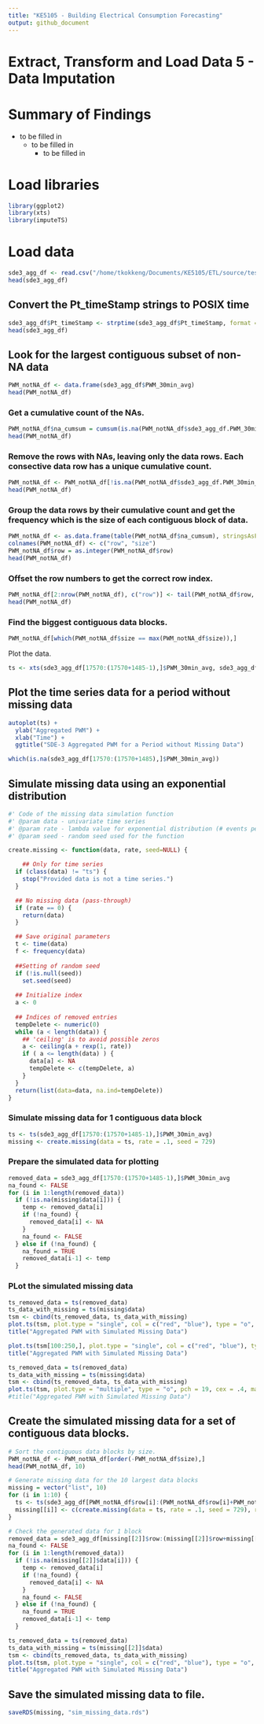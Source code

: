 ```yaml
---
title: "KE5105 - Building Electrical Consumption Forecasting"
output: github_document
---
```

# Extract, Transform and Load Data 5 - Data Imputation

# Summary of Findings
* to be filled in
  * to be filled in
    * to be filled in

# Load libraries
```r
library(ggplot2)
library(xts)
library(imputeTS)
```

# Load data
```r
sde3_agg_df <- read.csv("/home/tkokkeng/Documents/KE5105/ETL/source/test_data/SDE-3.agg.csv", header = TRUE, stringsAsFactors = FALSE)
head(sde3_agg_df)
```

## Convert the Pt_timeStamp strings to POSIX time
```r
sde3_agg_df$Pt_timeStamp <- strptime(sde3_agg_df$Pt_timeStamp, format = "%Y-%m-%d %H:%M:%S", tz="GMT")
head(sde3_agg_df)
```

## Look for the largest contiguous subset of non-NA data
```r
PWM_notNA_df <- data.frame(sde3_agg_df$PWM_30min_avg)
head(PWM_notNA_df)
```

### Get a cumulative count of the NAs.
```r
PWM_notNA_df$na_cumsum = cumsum(is.na(PWM_notNA_df$sde3_agg_df.PWM_30min_avg))
head(PWM_notNA_df)
```

### Remove the rows with NAs, leaving only the data rows. Each consective data row has a unique cumulative count.
```r
PWM_notNA_df <- PWM_notNA_df[!is.na(PWM_notNA_df$sde3_agg_df.PWM_30min_avg),]
head(PWM_notNA_df)
```

### Group the data rows by their cumulative count and get the frequency which is the size of each contiguous block of data. 
```r
PWM_notNA_df <- as.data.frame(table(PWM_notNA_df$na_cumsum), stringsAsFactors = FALSE)
colnames(PWM_notNA_df) <- c("row", "size")
PWM_notNA_df$row = as.integer(PWM_notNA_df$row)
head(PWM_notNA_df)
```

### Offset the row numbers to get the correct row index. 
```r
PWM_notNA_df[2:nrow(PWM_notNA_df), c("row")] <- tail(PWM_notNA_df$row, -1) + head(cumsum(PWM_notNA_df$size), -1) + 1
head(PWM_notNA_df)
```

### Find the biggest contiguous data blocks. 
```r
PWM_notNA_df[which(PWM_notNA_df$size == max(PWM_notNA_df$size)),]
```

Plot the data.
```r
ts <- xts(sde3_agg_df[17570:(17570+1485-1),]$PWM_30min_avg, sde3_agg_df[17570:(17570+1485-1),]$Pt_timeStamp)
```

## Plot the time series data for a period without missing data
```r
autoplot(ts) +
  ylab("Aggregated PWM") +
  xlab("Time") +
  ggtitle("SDE-3 Aggregated PWM for a Period without Missing Data")
```


```r
which(is.na(sde3_agg_df[17570:(17570+1485),]$PWM_30min_avg))
```

## Simulate missing data using an exponential distribution
```r
#' Code of the missing data simulation function
#' @param data - univariate time series
#' @param rate - lambda value for exponential distribution (# events per unit time)
#' @param seed - random seed used for the function

create.missing <- function(data, rate, seed=NULL) {

    ## Only for time series
  if (class(data) != "ts") {
    stop("Provided data is not a time series.")
  }

  ## No missing data (pass-through)
  if (rate == 0) {
    return(data)
  }

  ## Save original parameters
  t <- time(data)
  f <- frequency(data)
  
  ##Setting of random seed
  if (!is.null(seed))
    set.seed(seed)
  
  ## Initialize index
  a <- 0
  
  ## Indices of removed entries
  tempDelete <- numeric(0)
  while (a < length(data)) {
    ## 'ceiling' is to avoid possible zeros
    a <- ceiling(a + rexp(1, rate))
    if ( a <= length(data) ) {
      data[a] <- NA
      tempDelete <- c(tempDelete, a)
    }
  }
  return(list(data=data, na.ind=tempDelete))
}
```

### Simulate missing data for 1 contiguous data block
```r
ts <- ts(sde3_agg_df[17570:(17570+1485-1),]$PWM_30min_avg)
missing <- create.missing(data = ts, rate = .1, seed = 729)
```

### Prepare the simulated data for plotting
```r
removed_data = sde3_agg_df[17570:(17570+1485-1),]$PWM_30min_avg
na_found <- FALSE
for (i in 1:length(removed_data))
  if (!is.na(missing$data[i])) {
    temp <- removed_data[i]
    if (!na_found) {
      removed_data[i] <- NA
    }
    na_found <- FALSE
  } else if (!na_found) {
    na_found = TRUE
    removed_data[i-1] <- temp
  }
```

### PLot the simulated missing data
```r
ts_removed_data = ts(removed_data)
ts_data_with_missing = ts(missing$data)
tsm <- cbind(ts_removed_data, ts_data_with_missing)
plot.ts(tsm, plot.type = "single", col = c("red", "blue"), type = "o", pch = 19, cex = .4, ylab = "PWM")
title("Aggregated PWM with Simulated Missing Data")
```


```r
plot.ts(tsm[100:250,], plot.type = "single", col = c("red", "blue"), type = "o", pch = 19, cex = .4, ylab = "PWM")
title("Aggregated PWM with Simulated Missing Data")
```


```r
ts_removed_data = ts(removed_data)
ts_data_with_missing = ts(missing$data)
tsm <- cbind(ts_removed_data, ts_data_with_missing)
plot.ts(tsm, plot.type = "multiple", type = "o", pch = 19, cex = .4, main = "Aggregated PWM with Simulated Missing Data")
#title("Aggregated PWM with Simulated Missing Data")
```

## Create the simulated missing data for a set of contiguous data blocks.
```r
# Sort the contiguous data blocks by size.
PWM_notNA_df <- PWM_notNA_df[order(-PWM_notNA_df$size),]
head(PWM_notNA_df, 10)
```


```r
# Generate missing data for the 10 largest data blocks
missing = vector("list", 10)
for (i in 1:10) {
  ts <- ts(sde3_agg_df[PWM_notNA_df$row[i]:(PWM_notNA_df$row[i]+PWM_notNA_df$size[i]-1),]$PWM_30min_avg)
  missing[[i]] <- c(create.missing(data = ts, rate = .1, seed = 729), row = PWM_notNA_df$row[i], size = PWM_notNA_df$size[i])
} 
```


```r
# Check the generated data for 1 block
removed_data = sde3_agg_df[missing[[2]]$row:(missing[[2]]$row+missing[[2]]$size-1),]$PWM_30min_avg
na_found <- FALSE
for (i in 1:length(removed_data))
  if (!is.na(missing[[2]]$data[i])) {
    temp <- removed_data[i]
    if (!na_found) {
      removed_data[i] <- NA
    }
    na_found <- FALSE
  } else if (!na_found) {
    na_found = TRUE
    removed_data[i-1] <- temp
  }

ts_removed_data = ts(removed_data)
ts_data_with_missing = ts(missing[[2]]$data)
tsm <- cbind(ts_removed_data, ts_data_with_missing)
plot.ts(tsm, plot.type = "single", col = c("red", "blue"), type = "o", pch = 19, cex = .4, ylab = "PWM")
title("Aggregated PWM with Simulated Missing Data")
```

## Save the simulated missing data to file.
```r
saveRDS(missing, "sim_missing_data.rds")
```

